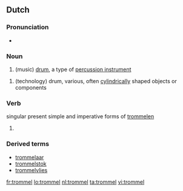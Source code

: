 ==Dutch==

===Pronunciation===
* {{audio|Nl-trommel.ogg|Audio}}

===Noun===
{{nl-noun|trommels|trommeltje}}

# (music) [[drum]], a type of [[percussion instrument]]

# (technology) drum, various, often [[cylindrical]]ly shaped objects or components

===Verb===
singular present simple and imperative forms of [[trommelen]]

# {{defn|Dutch}}

===Derived terms===
* [[trommelaar]]
* [[trommelstok]]
* [[trommelvlies]]

[[fr:trommel]]
[[lo:trommel]]
[[nl:trommel]]
[[ta:trommel]]
[[vi:trommel]]